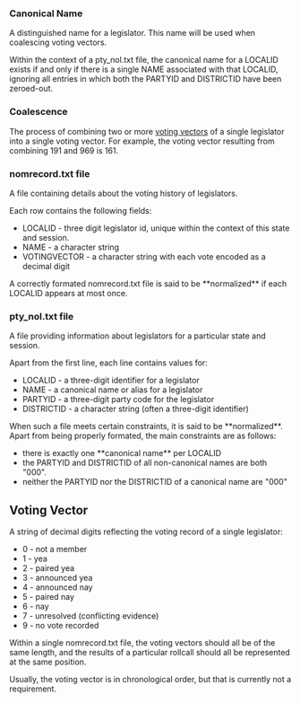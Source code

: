 ===Canonical Name===
A distinguished name for a legislator.  This name will be used when coalescing voting vectors.

Within the context of a pty_nol.txt file, the canonical name for a LOCALID exists if and only if there is a single NAME associated with that LOCALID, ignoring all entries in which both the PARTYID and DISTRICTID have been zeroed-out.  

===Coalescence===
The process of combining two or more [[Terminology#!voting-vector|voting vectors]] of a single legislator into a single voting vector. For example, the voting vector resulting from combining 191 and 969 is 161.

===nomrecord.txt file===
A file containing details about the voting history of legislators.

Each row contains the following fields:
* LOCALID - three digit legislator id, unique within the context of this state and session.
* NAME - a character string
* VOTINGVECTOR - a character string with each vote encoded as a decimal digit

A correctly formated nomrecord.txt file is said to be **normalized** if each LOCALID appears at most once.

===pty_nol.txt file===

A file providing information about legislators for a particular state and session.  

Apart from the first line, each line contains values for:
* LOCALID - a three-digit identifier for a legislator
* NAME - a canonical name or alias for a legislator
* PARTYID - a three-digit party code for the legislator
* DISTRICTID - a character string (often a three-digit identifier)

When such a file meets certain constraints, it is said to be **normalized**.  Apart from being properly formated, the main constraints are as follows:
* there is exactly one **canonical name** per LOCALID
* the PARTYID and DISTRICTID of all non-canonical names are both "000".
* neither the PARTYID nor the DISTRICTID of a canonical name are "000"

==Voting Vector==
A string of decimal digits reflecting the voting record of a single legislator:

* 0 - not a member
* 1 - yea
* 2 - paired yea
* 3 - announced yea
* 4 - announced nay
* 5 - paired nay
* 6 - nay
* 7 - unresolved (conflicting evidence)
* 9 - no vote recorded

Within a single nomrecord.txt file, the voting vectors should all be of the same length, and the results of a particular rollcall should all be represented at the same position.  

Usually, the voting vector is in chronological order, but that is currently not a requirement.

